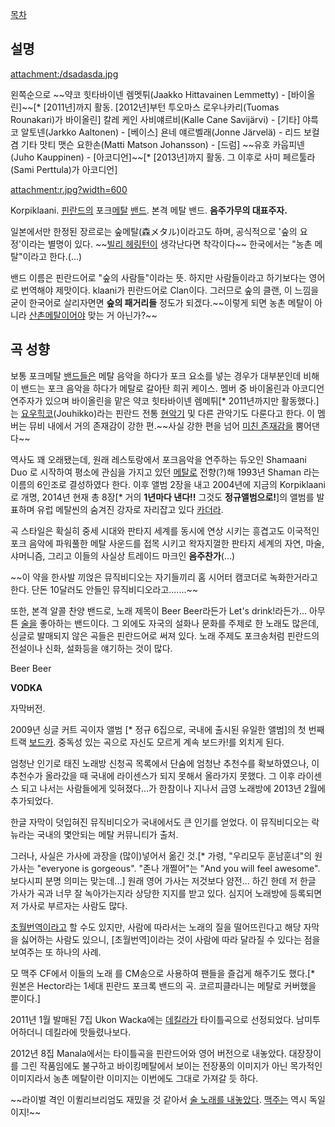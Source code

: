 [[목차]]
== 설명 ==
attachment:/dsadasda.jpg

왼쪽순으로 
~~약코 힛타바이넨 렘멧튀(Jaakko Hittavainen Lemmetty) - [바이올린]~~[* [2011년]까지 활동. [2012년]부턴 투오마스 로우나카리(Tuomas Rounakari)가 바이올린]
칼레 케인 사비얘르비(Kalle Cane Savijärvi) - [기타]
야륵코 알토넨(Jarkko Aaltonen) - [베이스]
욘네 얘르벨래(Jonne Järvelä) - 리드 보컬 겸 기타
맛티 맷슨 요한손(Matti Matson Johansson) - [드럼]
~~유호 카웁피넨(Juho Kauppinen) - [아코디언]~~[* [2013년]까지 활동. 그 이후로 사미 페르툴라(Sami Perttula)가 아코디언]

attachment:r.jpg?width=600

Korpiklaani.
[[핀란드]]의 포크[[메탈]] [[밴드]].
본격 '''{{{+2 농촌}}}''' 메탈 밴드. '''음주가무의 대표주자.'''

일본에서만 한정된 장르로는 숲메탈(森メタル)이라고도 하며, 공식적으로 '숲의 요정'이라는 별명이 있다. ~~[[빌리 헤링턴]]이 생각난다면 착각이다~~ 한국에서는 "농촌 메탈"이라고 한다.(...)

밴드 이름은 핀란드어로 "숲의 사람들"이라는 뜻. 하지만 사람들이라고 하기보다는 영어로 번역해야 제맛이다. klaani가 핀란드어로 Clan이다. 그러므로 숲의 클랜, 이 느낌을 굳이 한국어로 살리자면면 '''숲의 패거리들''' 정도가 되겠다.~~이렇게 되면 농촌 메탈이 아니라 [[산촌]]메탈이어야 맞는 거 아닌가?~~

== 곡 성향 ==
보통 포크메탈 [[밴드]]들은 메탈 음악을 하다가 포크 요소를 넣는 경우가 대부분인데 비해 이 밴드는 포크 음악을 하다가 메탈로 갈아탄 희귀 케이스. 멤버 중 바이올린과 아코디언 연주자가 있으며 바이올린을 맡은 약코 힛타바이넨 렘메튀[* 2011년까지만 활동했다.]는 [[요우힉코]](Jouhikko)라는 핀란드 전통 [[현악기]] 및 다른 관악기도 다룬다고 한다. 이 멤버는 뮤비 내에서 거의 존재감이 강한 편.~~사실 강한 편을 넘어 [[미친 존재감]]을 뿜어댄다~~

역사도 꽤 오래됐는데, 원래 레스토랑에서 포크음악을 연주하는 듀오인 Shamaani Duo 로 시작하여 평소에 관심을 가지고 있던 [[메탈]]로 전향(?)해 1993년 Shaman 라는 이름의 6인조로 결성하였다 한다. 이후 앨범 2장을 내고 2004년에 지금의 Korpiklaani로 개명, 2014년 현재 총 8장[* 거의 '''1년마다 낸다!!''' 그것도 '''정규앨범으로!''']의 앨범를 발표하며 유럽 메탈씬의 숨겨진 강자로 자리잡고 있다 [[카더라]].

곡 스타일은 확실히 중세 시대와 판타지 세계를 동시에 연상 시키는 흥겹고도 이국적인 포크 음악에 파워풀한 메탈 사운드를 접목 시키고 왁자지껄한 판타지 세계의 자연, 마술, 샤머니즘, 그리고 이들의 사실상 트레이드 마크인 '''음주찬가'''(...)

{{{#!html
<object width="425" height="344"><param name="movie" value="http://www.youtube.com/v/OIc4VHxU7iM&hl=ko_KR&fs=1&rel=0"></param><param name="allowFullScreen" value="true"></param><param name="allowscriptaccess" value="always"></param><embed src="http://www.youtube.com/v/OIc4VHxU7iM&hl=ko_KR&fs=1&rel=0" type="application/x-shockwave-flash" allowscriptaccess="always" allowfullscreen="true" width="425" height="344"></embed></object>
}}}
~~이 약을 한사발 끼얹은 뮤직비디오는 자기들끼리 홈 시어터 캠코더로 녹화한거라고 한다. 단돈 10달러도 안들인 뮤직비디오라고.......~~

또한, 본격 알콜 찬양 밴드로, 노래 제목이 Beer Beer라든가 Let's drink!라든가... 아무튼 [[술]]을 좋아하는 밴드이다. 그 외에도 자국의 설화나 문화를 주제로 한 노래도 많은데, 싱글로 발매되지 않은 곡들은 핀란드어로 써져 있다. 노래 주제도 포크송처럼 핀란드의 전설이나 신화, 설화등을 얘기하는 것이 많다.

{{{#!html
<object width="480" height="385"><param name="movie" value="http://www.youtube.com/v/XOKbhQbvpPA?fs=1&amp;hl=ko_KR"></param><param name="allowFullScreen" value="true"></param><param name="allowscriptaccess" value="always"></param><embed src="http://www.youtube.com/v/XOKbhQbvpPA?fs=1&amp;hl=ko_KR" type="application/x-shockwave-flash" allowscriptaccess="always" allowfullscreen="true" width="480" height="385"></embed></object>}}}

Beer Beer

{{{#!html
<object width="425" height="344"><param name="movie" value="http://www.youtube.com/v/e7kJRGPgvRQ&color1=0xb1b1b1&color2=0xcfcfcf&hl=ko_KR&feature=player_embedded&fs=1"></param><param name="allowFullScreen" value="true"></param><param name="allowScriptAccess" value="always"></param><embed src="http://www.youtube.com/v/e7kJRGPgvRQ&color1=0xb1b1b1&color2=0xcfcfcf&hl=ko_KR&feature=player_embedded&fs=1" type="application/x-shockwave-flash" allowfullscreen="true" allowScriptAccess="always" width="425" height="344"></embed></object>
}}}

'''VODKA'''

{{{#!html
<iframe width="640" height="360" src="http://www.youtube.com/embed/5MUQ34kBHq0?feature=player_detailpage" frameborder="0" allowfullscreen></iframe>
}}}

자막버전.

2009년 싱글 커트 곡이자 앨범 <Karkelo>[* 정규 6집으로, 국내에 출시된 유일한 앨범]의 첫 번째 트랙 [[보드카]]. 중독성 있는 곡으로 자신도 모르게 계속 보드카!를 외치게 된다. 

엄청난 인기로 태진 노래방 신청곡 목록에서 단숨에 엄청난 추천수를 확보하였으나, 이 추천수가 올라갔을 때 국내에 라이센스가 되지 못해서 올라가지 못했다. 그 이후 라이센스 되고 나서는 사람들에게 잊혀졌다...가 한참이나 지나서 금영 노래방에 2013년 2월에 추가되었다.

한글 자막이 덧입혀진 뮤직비디오가 국내에서도 큰 인기를 얻었다. 이 뮤직비디오는 락뉴라는 국내의 몇안되는 메탈 커뮤니티가 출처.

그러나, 사실은 가사에 과장을 (많이)넣어서 옮긴 것.[* 가령, "우리모두 훈남훈녀"의 원 가사는 "everyone is gorgeous". "존나 개쩔어"는 "And you will feel awesome". 보다시피 분명 의미는 맞는데...]  원래 영어 가사는 저것보다 얌전... 하긴 한데 저 한글 가사가 곡과 너무 잘 녹아가는지라 상당한 지지를 받고 있다. 심지어 노래방에 등록되면 저 가사로 부르자는 사람도 많다. 

[[초월번역]]이라고 할 수도 있지만, 사람에 따라서는 노래의 질을 떨어뜨린다고 해당 자막을 싫어하는 사람도 있으니, [초월번역]이라는 것이 사람에 따라 달라질 수 있다는 점을 보여주는 또 하나의 사례.

모 맥주 CF에서 이들의 노래 <Juodaan Viinaa>를 CM송으로 사용하여 팬들을 즐겁게 해주기도 했다.[* 원본은 Hector라는 1세대 핀란드 포크록 밴드의 곡. 코르피클라니는 메탈로 커버했을 뿐이다.]
{{{#!html
<object width="480" height="385"><param name="movie" value="http://www.youtube.com/v/6z4DRPG7rbc&amp;hl=ko_KR&amp;fs=1"></param><param name="allowFullScreen" value="true"></param><param name="allowscriptaccess" value="always"></param><embed src="http://www.youtube.com/v/6z4DRPG7rbc&amp;hl=ko_KR&amp;fs=1" type="application/x-shockwave-flash" allowscriptaccess="always" allowfullscreen="true" width="480" height="385"></embed></object>
}}}

2011년 1월 발매된 7집 Ukon Wacka에는 [[데킬라]]가 타이틀곡으로 선정되었다. 남미투어하더니 데킬라에 맛들렸나보다.

{{{#!html
<object width="560" height="340"><param name="movie" value="http://www.youtube.com/v/wzEahz7pa7k?fs=1&amp;hl=ko_KR"></param><param name="allowFullScreen" value="true"></param><param name="allowscriptaccess" value="always"></param><embed src="http://www.youtube.com/v/wzEahz7pa7k?fs=1&amp;hl=ko_KR" type="application/x-shockwave-flash" allowscriptaccess="always" allowfullscreen="true" width="560" height="340"></embed></object>
}}}

2012년 8집 Manala에서는 타이틀곡을 핀란드어와 영어 버전으로 내놓았다. 대장장이를 그린 작품임에도 불구하고 바이킹메탈에서 보이는 전장풍의 이미지가 아닌 목가적인 이미지라서 농촌 메탈이란 이미지는 이번에도 그대로 가져갈 듯 하다.

{{{#!html
<iframe width="560" height="340" src="http://www.youtube.com/embed/PJwo6bMKBaw?feature=player_detailpage" frameborder="0" allowfullscreen></iframe>
}}}


~~라이벌 격인 이퀼리브리엄도 재밌을 것 같아서 [https://www.youtube.com/watch?v=5bYMAgM42pM 술 노래를 내놓았다]. [[맥주]]는 역시 독일이지!~~
